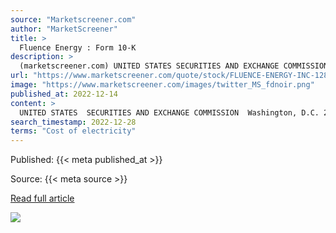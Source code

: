 ```yaml
---
source: "Marketscreener.com"
author: "MarketScreener"
title: >
  Fluence Energy : Form 10-K
description: >
  (marketscreener.com) UNITED STATES SECURITIES AND EXCHANGE COMMISSION Washington, D.C. 20549 FORM 10-K ...https://www.marketscreener.com/quote/stock/FLUENCE-ENERGY-INC-128691270/news/Fluence-Energy-Form-10-K-425…
url: "https://www.marketscreener.com/quote/stock/FLUENCE-ENERGY-INC-128691270/news/Fluence-Energy-Form-10-K-42547302/?utm_medium=RSS&utm_content=20221214"
image: "https://www.marketscreener.com/images/twitter_MS_fdnoir.png"
published_at: 2022-12-14
content: >
  UNITED STATES  SECURITIES AND EXCHANGE COMMISSION  Washington, D.C. 20549  FORM 10-K  <table><tr><td></td><td></td><td></td><td></td><td></td><td></td></tr><tr><td>x  </td><td>ANNUAL REPORT PURSUANT … [+616368 chars]
search_timestamp: 2022-12-28
terms: "Cost of electricity"
---
```



Published: {{< meta published_at >}}


Source: {{< meta source >}}


[Read full article]({{< meta url >}}){target='_blank'}



![](`r rmarkdown::metadata$image[1]`)
